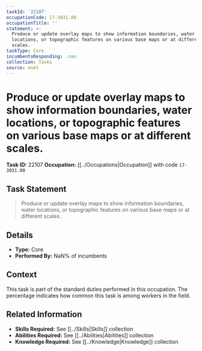 ```yaml
---
taskId: '22107'
occupationCode: 17-3031.00
occupationTitle: ''
statement: >-
  Produce or update overlay maps to show information boundaries, water
  locations, or topographic features on various base maps or at different
  scales.
taskType: Core
incumbentsResponding: .nan
collection: Tasks
source: onet
---
```

# Produce or update overlay maps to show information boundaries, water locations, or topographic features on various base maps or at different scales.

**Task ID:** 22107
**Occupation:** [[../Occupations|Occupation]] with code `17-3031.00`

## Task Statement

> Produce or update overlay maps to show information boundaries, water locations, or topographic features on various base maps or at different scales.

## Details

- **Type:** Core
- **Performed By:** NaN% of incumbents

## Context

This task is part of the standard duties performed in this occupation. The percentage indicates how common this task is among workers in the field.

## Related Information

- **Skills Required:** See [[../Skills|Skills]] collection
- **Abilities Required:** See [[../Abilities|Abilities]] collection
- **Knowledge Required:** See [[../Knowledge|Knowledge]] collection
